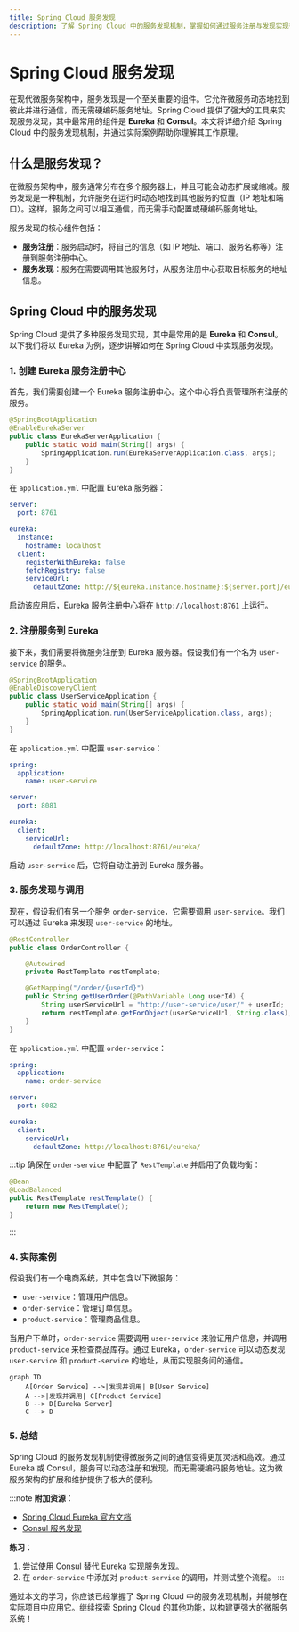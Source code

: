 ```yaml
---
title: Spring Cloud 服务发现
description: 了解 Spring Cloud 中的服务发现机制，掌握如何通过服务注册与发现实现微服务之间的通信。
---
```


# Spring Cloud 服务发现

在现代微服务架构中，服务发现是一个至关重要的组件。它允许微服务动态地找到彼此并进行通信，而无需硬编码服务地址。Spring Cloud 提供了强大的工具来实现服务发现，其中最常用的组件是 **Eureka** 和 **Consul**。本文将详细介绍 Spring Cloud 中的服务发现机制，并通过实际案例帮助你理解其工作原理。

## 什么是服务发现？

在微服务架构中，服务通常分布在多个服务器上，并且可能会动态扩展或缩减。服务发现是一种机制，允许服务在运行时动态地找到其他服务的位置（IP 地址和端口）。这样，服务之间可以相互通信，而无需手动配置或硬编码服务地址。

服务发现的核心组件包括：
- **服务注册**：服务启动时，将自己的信息（如 IP 地址、端口、服务名称等）注册到服务注册中心。
- **服务发现**：服务在需要调用其他服务时，从服务注册中心获取目标服务的地址信息。

## Spring Cloud 中的服务发现

Spring Cloud 提供了多种服务发现实现，其中最常用的是 **Eureka** 和 **Consul**。以下我们将以 Eureka 为例，逐步讲解如何在 Spring Cloud 中实现服务发现。

### 1. 创建 Eureka 服务注册中心

首先，我们需要创建一个 Eureka 服务注册中心。这个中心将负责管理所有注册的服务。

```java
@SpringBootApplication
@EnableEurekaServer
public class EurekaServerApplication {
    public static void main(String[] args) {
        SpringApplication.run(EurekaServerApplication.class, args);
    }
}
```

在 `application.yml` 中配置 Eureka 服务器：

```yaml
server:
  port: 8761

eureka:
  instance:
    hostname: localhost
  client:
    registerWithEureka: false
    fetchRegistry: false
    serviceUrl:
      defaultZone: http://${eureka.instance.hostname}:${server.port}/eureka/
```

启动该应用后，Eureka 服务注册中心将在 `http://localhost:8761` 上运行。

### 2. 注册服务到 Eureka

接下来，我们需要将微服务注册到 Eureka 服务器。假设我们有一个名为 `user-service` 的服务。

```java
@SpringBootApplication
@EnableDiscoveryClient
public class UserServiceApplication {
    public static void main(String[] args) {
        SpringApplication.run(UserServiceApplication.class, args);
    }
}
```

在 `application.yml` 中配置 `user-service`：

```yaml
spring:
  application:
    name: user-service

server:
  port: 8081

eureka:
  client:
    serviceUrl:
      defaultZone: http://localhost:8761/eureka/
```

启动 `user-service` 后，它将自动注册到 Eureka 服务器。

### 3. 服务发现与调用

现在，假设我们有另一个服务 `order-service`，它需要调用 `user-service`。我们可以通过 Eureka 来发现 `user-service` 的地址。

```java
@RestController
public class OrderController {

    @Autowired
    private RestTemplate restTemplate;

    @GetMapping("/order/{userId}")
    public String getUserOrder(@PathVariable Long userId) {
        String userServiceUrl = "http://user-service/user/" + userId;
        return restTemplate.getForObject(userServiceUrl, String.class);
    }
}
```

在 `application.yml` 中配置 `order-service`：

```yaml
spring:
  application:
    name: order-service

server:
  port: 8082

eureka:
  client:
    serviceUrl:
      defaultZone: http://localhost:8761/eureka/
```

:::tip
确保在 `order-service` 中配置了 `RestTemplate` 并启用了负载均衡：

```java
@Bean
@LoadBalanced
public RestTemplate restTemplate() {
    return new RestTemplate();
}
```

:::

### 4. 实际案例

假设我们有一个电商系统，其中包含以下微服务：
- `user-service`：管理用户信息。
- `order-service`：管理订单信息。
- `product-service`：管理商品信息。

当用户下单时，`order-service` 需要调用 `user-service` 来验证用户信息，并调用 `product-service` 来检查商品库存。通过 Eureka，`order-service` 可以动态发现 `user-service` 和 `product-service` 的地址，从而实现服务间的通信。

```mermaid
graph TD
    A[Order Service] -->|发现并调用| B[User Service]
    A -->|发现并调用| C[Product Service]
    B --> D[Eureka Server]
    C --> D
```

### 5. 总结

Spring Cloud 的服务发现机制使得微服务之间的通信变得更加灵活和高效。通过 Eureka 或 Consul，服务可以动态注册和发现，而无需硬编码服务地址。这为微服务架构的扩展和维护提供了极大的便利。

:::note
**附加资源**：
- [Spring Cloud Eureka 官方文档](https://spring.io/projects/spring-cloud-netflix)
- [Consul 服务发现](https://www.consul.io/)

**练习**：
1. 尝试使用 Consul 替代 Eureka 实现服务发现。
2. 在 `order-service` 中添加对 `product-service` 的调用，并测试整个流程。
:::

通过本文的学习，你应该已经掌握了 Spring Cloud 中的服务发现机制，并能够在实际项目中应用它。继续探索 Spring Cloud 的其他功能，以构建更强大的微服务系统！